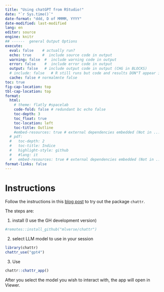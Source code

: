 ```yaml
---
title: "Using chatGPT from RStudio!"
date: "`r Sys.time()`"
date-format: "ddd, D of MMMM, YYYY"
date-modified: last-modified
lang: en
editor: source
engine: knitr
## ------  general Output Options
execute:     
  eval: false    # actually run? 
  echo: true     #  include source code in output
  warning: false  #  include warning code in output
  error: false    #  include error code in output
  output: false   # include output code in output (CHG in BLOCKS)
  # include: false   # R still runs but code and results DON"T appear in output  
  cache: false # normalmnte false
toc: true
fig-cap-location: top
tbl-cap-location: top
format:
  html:
    # theme: flatly #spacelab
    code-fold: false # redundant bc echo false 
    toc-depth: 3
    toc_float: true
    toc-location: left
    toc-title: Outline
    #embed-resources: true # external dependencies embedded (Not in ..._files/)
  # pdf:
  #   toc-depth: 2
  #   toc-title: Indice
  #   highlight-style: github
  #   #lang: it
  #   embed-resources: true # external dependencies embedded (Not in ..._files/)
format-links: false
---
```



# Instructions

Follow the instructions in this [blog post](https://blogs.rstudio.com/ai/posts/2024-04-04-chat-with-llms-using-chattr/) to try out the package `chattr`.

The steps are:

1. install (I use the GH development version)

```r
#remotes::install_github("mlverse/chattr")
```

2. select LLM model to use in your session
```r
library(chattr)
chattr_use("gpt4")
```

3. Use
```r
chattr::chattr_app()
```

After you select the model you wish to interact with, the app will open in Viewer. 
